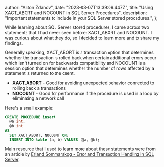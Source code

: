 
  author: "Anton Ždanov",
  date: "2023-03-07T13:39:09.447Z",
  title: "Using XACT_ABORT and NOCOUNT in SQL Server Procedures",
  description:
    "Important statements to include in your SQL Server stored procedures.",
};


While learning about SQL Server stored procedures, I came across two statements that I had never seen before: XACT_ABORT and NOCOUNT.
I was curious about what they do, so I decided to learn more and to share my findings.

Generally speaking, XACT_ABORT is a transaction option that determines whether the transaction is rolled back when certain additional errors occur which isn't turned on for backwards compatibility and
NOCOUNT is a session option that determines whether the number of rows affected by a statement is returned to the client.

- **XACT_ABORT** - Good for avoiding unexpected behavior connected to rolling back a transactions
- **NOCOUNT** - Good for performance if the procedure is used in a loop by eliminating a network call

Here's a small example:

```sql
CREATE PROCEDURE insert
  @a int,
  @b int
AS
  SET XACT_ABORT, NOCOUNT ON;
  INSERT INTO table (a, b) VALUES (@a, @b);
```

Main resource that I used to learn more about these statements were from an article by [Erland Sommarskog - Error and Transaction Handling in SQL Server](https://www.sommarskog.se/error_handling/Part1.html).
